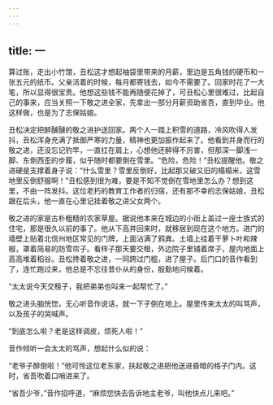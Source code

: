 ```yaml
---
---
---
```

title: 一
---




算过账，走出小竹馆，丑松这才想起袖袋里带来的月薪，里边是五角钱的硬币和一张五元的纸币。父亲活着的时候，每月都寄钱去，如今不需要了。回家时花了一大笔，所以显得很宝贵。他想这些钱不能再随便花掉了，可丑松心里很难过，比起自己的事来，应当关照一下敬之进全家，先拿出一部分月薪资助省吾，直到毕业。他这样做，也是为了志保姑娘。

丑松决定把醉醺醺的敬之进护送回家。两个人一踏上积雪的道路，冷风吹得人发抖，丑松浑身充满了抵御严寒的力量，精神也更加振作起来了。他看到并身而行的敬之进，还没忘记钓竿，一直扛在肩上，心想他还醉得不厉害，但那深一脚浅一脚、东倒西歪的步履，似乎随时都要倒在雪里。“危险，危险！”丑松提醒他。敬之进硬是支撑着身子说：“什么雪里？雪里反倒好，比起那又破又旧的榻榻米，这雪地里反倒舒服啊！”丑松感到很为难，要是不知不觉倒在雪地里怎么办？想到这里，不由一阵发抖。这位老朽的教育工作者的归宿，还有那不幸的志保姑娘，丑松跟在后头，他一直在心里记挂着敬之进父女两个。

敬之进的家是古朴粗糙的农家草屋。据说他本来在城边的小街上盖过一座士族式的住宅，那是很久以前的事了。他从下高井回来时，就移居到现在这个地方。进门的墙壁上贴着北信州地区常见的门牌，上面沾满了鸦粪。土墙上挂着干萝卜叶和辣椒，罩着简易的防雪帘子。看样子那天要交租，外边院子里铺着席子，屋内地面上高高堆着稻谷。丑松搀着敬之进，一同跨过门槛，进了屋子。后门口的音作看到了，连忙跑过来，他总是不忘往昔仆从的身份，殷勤地问候着。

“太太说今天交租子，我把弟弟也叫来一起帮忙了。”

敬之进头脑恍惚，无心听音作说话，就一下子倒在地上。屋里传来太太的叫骂声，以及孩子的哭喊声。

“到底怎么啦？老是这样调皮，烦死人啦！”

音作倾听一会太太的骂声，想起什么似的说：

“老爷子醉倒啦！”他可怜这位老东家，扶起敬之进把他送进昏暗的格子门内。这时，省吾吹着口哨进来了。

“省吾少爷，”音作招呼道，“麻烦您快去告诉地主老爷，叫他快点儿来吧。”